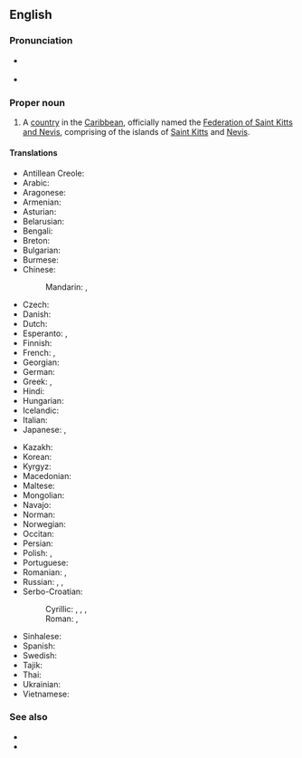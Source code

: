 ==English==
{{wikipedia}}

===Pronunciation===
* {{a|UK|US}} {{IPA|/seɪnt ˌkɪts ænd ˈniː.vɪs/|lang=en}}
* {{audio|en-us-Saint Kitts and Nevis.ogg|Audio (US)|lang=en}}

===Proper noun===
{{en-proper noun}}

# {{senseid|en|Q763}}A [[country]] in the [[Caribbean]], officially named the [[Federation of Saint Kitts and Nevis]], comprising of the islands of [[Saint Kitts]] and [[Nevis]].

====Translations====
{{trans-top|id=Q763|a country in the Caribbean}}
* Antillean Creole: {{t|gcf|Senkits ek Névis}}
* Arabic: {{t|ar|سَانْت كِيتْس وَنِيفِيس|tr=sānt kīts wa-nīfīs}}
* Aragonese: {{t|an|San Cristofo y Nieus}}
* Armenian: {{t|hy|Սենթ Քիթս և Նևիս}}
* Asturian: {{t|ast|San Cristuébanu y Nieves}}
* Belarusian: {{t|be|Сент-Кі́тс і Не́віс|f}}
* Bengali: {{t|bn|সেন্ট কিট্‌স ও নেভিস}}
* Breton: {{t|br|Saint Kitts ha Nevis}}
* Bulgarian: {{t|bg|Сейнт Ки́тс и Не́вис}}
* Burmese: {{t|my|စိန့်ကစ်နှင့် နီးဗစ်}}
* Chinese:
*: Mandarin: {{t+|cmn|聖基茨和尼維斯|sc=Hani}}, {{t+|cmn|圣基茨和尼维斯|tr=Shèngjīcí hé Níwéisī|sc=Hani}}
* Czech: {{t+|cs|Svatý Kryštof a Nevis|m}}
* Danish: {{t|da|Saint Kitts og Nevis}}
* Dutch: {{t+|nl|Saint Kitts en Nevis}}
* Esperanto: {{t|eo|Sent-Kristofo kaj Neviso}}, {{t|eo|Sent-Kit-Neviso}}
* Finnish: {{t+|fi|Saint Kitts ja Nevis}}
* French: {{t+|fr|Saint-Christophe-et-Niévès}}, {{t|fr|Saint-Christophe-et-Nevis}}
* Georgian: {{t|ka|სენტ-კიტსი და ნევისი}}
* German: {{t+|de|St. Kitts und Nevis}}
* Greek: {{t+|el|Άγιος Χριστόφορος και Νέβις|m}}, {{t|el|Σαιντ Κιτς και Νέβις|n}}
* Hindi: {{t+|hi|सन्त किट्स और नेविस|sc=Deva}}
* Hungarian: {{t|hu|Szent Kitts és Nevis}}
* Icelandic: {{t|is|Sankti Kristófer og Nevis}}
* Italian: {{t|it|Saint Christopher e Nevis}}
* Japanese: {{t|ja|セントクリストファー・ネイビス|tr=Sentokurisutofā Neibisu}}, {{t|ja|セントキッツ・ネイビス|tr=Sentokittsu Neibisu}}
{{trans-mid}}
* Kazakh: {{t|kk|Сент-Киттс және Невис}}
* Korean: {{t|ko|^세인트키츠 ^네비스}}
* Kyrgyz: {{t|ky|Сент-Китс жана Невис}}
* Macedonian: {{t|mk|Свети Китис и Невис|m}}
* Maltese: {{t|mt|San Kristofru u n-Nevis}}
* Mongolian: {{t|mn|Сент-Китс ба Невис}}
* Navajo: {{t|nv|Saint Kitts dóó Nevis}}
* Norman: {{t|nrf|Saint Kitts et Nevis}}
* Norwegian: {{t|no|Saint Kitts og Nevis}}
* Occitan: {{t|oc|Sant Cristòl e Nevis}}
* Persian: {{t|fa|سنت کیتس و نویس|tr=sant kits o nevis|sc=fa-Arab}}
* Polish: {{t|pl|Saint Christopher i Nevis}}, {{t+|pl|Saint Kitts i Nevis}}
* Portuguese: {{t|pt|São Cristóvão e Neves}}
* Romanian: {{t|ro|Sfântul Cristofor și Nevis}}, {{t|ro|Sfântul Kitts și Nevis}}
* Russian: {{t|ru|Сент-Кри́стофер и Не́вис|f|tr=Sɛnt-Krístofer i Nɛ́vis}}, {{t|ru|Сент-Ки́тс и Не́вис|f|tr=Sɛnt-Kíts i Nɛ́vis}}, {{t|ru|Сент-Ки́ттс и Не́вис|f|tr=Sɛnt-Kítts i Nɛ́vis}}
* Serbo-Croatian:
*: Cyrillic: {{t|sh|Свети Кристофер и Невис}}, {{t|sh|Сент Китс и Невис}}, {{t|sh|Свети Кристофор и Невис}}, {{t|sh|Свети Китс и Невис}}
*: Roman: {{t+|sh|Sveti Kristofor i Nevis}}, {{t|sh|[[Sveti]] [[Kitts]] [[i]] [[Nevis]]|m}}
* Sinhalese: {{t|si|ශාන්ත කිට්ස් සහ නෙවිස්}}
* Spanish: {{t+|es|San Cristóbal y Nieves}}
* Swedish: {{t|sv|Saint Christopher och Nevis}}
* Tajik: {{t|tg|Сент-Китс ва Невис}}
* Thai: {{t+|th|เซนต์คิตส์และเนวิส}}
* Ukrainian: {{t|uk|Сент-Кі́ттс і Не́віс|f}}
* Vietnamese: {{t|vi|Xanh Kít và Nê-vít}}
{{trans-bottom}}

===See also===
* {{l|en|Basseterre}}
* {{list:countries of North America/en}}
